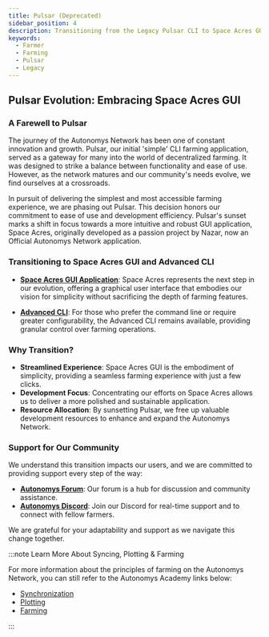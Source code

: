 ```yaml
---
title: Pulsar (Deprecated)
sidebar_position: 4
description: Transitioning from the Legacy Pulsar CLI to Space Acres GUI and Advanced CLI for Farming on the Autonomys Network
keywords:
  - Farmer
  - Farming
  - Pulsar
  - Legacy
---
```


## Pulsar Evolution: Embracing Space Acres GUI

### A Farewell to Pulsar

The journey of the Autonomys Network has been one of constant innovation and growth. Pulsar, our initial 'simple' CLI farming application, served as a gateway for many into the world of decentralized farming. It was designed to strike a balance between functionality and ease of use. However, as the network matures and our community's needs evolve, we find ourselves at a crossroads.

In pursuit of delivering the simplest and most accessible farming experience, we are phasing out Pulsar. This decision honors our commitment to ease of use and development efficiency. Pulsar's sunset marks a shift in focus towards a more intuitive and robust GUI application, Space Acres, originally developed as a passion project by Nazar, now an Official Autonomys Network application.

### Transitioning to Space Acres GUI and Advanced CLI

- **[Space Acres GUI Application](../farming/space-acres/space-acres-install)**: Space Acres represents the next step in our evolution, offering a graphical user interface that embodies our vision for simplicity without sacrificing the depth of farming features.

- **[Advanced CLI](../farming/advanced-cli/cli-install)**: For those who prefer the command line or require greater configurability, the Advanced CLI remains available, providing granular control over farming operations.

### Why Transition?

- **Streamlined Experience**: Space Acres GUI is the embodiment of simplicity, providing a seamless farming experience with just a few clicks.
- **Development Focus**: Concentrating our efforts on Space Acres allows us to deliver a more polished and sustainable application.
- **Resource Allocation**: By sunsetting Pulsar, we free up valuable development resources to enhance and expand the Autonomys Network.

### Support for Our Community

We understand this transition impacts our users, and we are committed to providing support every step of the way:

- **[Autonomys Forum](https://forum.subspace.network)**: Our forum is a hub for discussion and community assistance.
- **[Autonomys Discord](https://discord.subspace.network)**: Join our Discord for real-time support and to connect with fellow farmers.

We are grateful for your adaptability and support as we navigate this change together.

:::note Learn More About Syncing, Plotting & Farming

For more information about the principles of farming on the Autonomys Network, you can still refer to the Autonomys Academy links below:
- [Synchronization](https://academy.autonomys.xyz/subspace-protocol/network-architecture/networking-protocols#synchronization)
- [Plotting](https://academy.autonomys.xyz/subspace-protocol/consensus/proof-of-archival-storage/plotting)
- [Farming](https://academy.autonomys.xyz/subspace-protocol/consensus/proof-of-archival-storage/farming)

:::